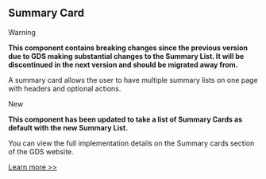 
<Meta title="Components/Summary Card/Information" />

<h2>Summary Card</h2>

<Tag state="red">Warning</Tag>

<strong>
  This component contains breaking changes since the previous version due to GDS
  making substantial changes to the Summary List. It will be discontinued in the
  next version and should be migrated away from.
</strong>

<p>
  A summary card allows the user to have multiple summary lists on one page with
  headers and optional actions.
</p>

<Tag state="green">New</Tag>

<strong>
  This component has been updated to take a list of Summary Cards as default
  with the new Summary List.
</strong>

<p>
  You can view the full implementation details on the Summary cards section of
  the GDS website.
</p>

<a href="https://design-system.service.gov.uk/components/summary-list/#summary-cards" target="_blank" rel="noreferrer">
  Learn more >>
</a>
